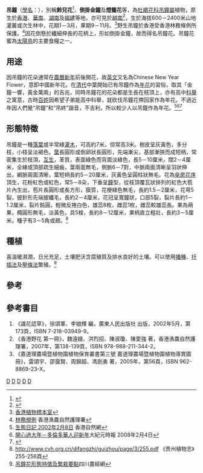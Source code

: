 {{Speciesbox 
| taxon = Enkianthus quinqueflorus 
| image = Enkianthus quinqueflorus 09032008c.JPG
| status = NE
| status_system = IUCN3.1
| authority =  Lour.
}}

''' 吊鐘'''（[[學名|學名]]：''{{lang|la|Enkianthus quinqueflorus}}''），別稱'''鈴兒花'''<ref>{{Cite web |url=http://www.hktree.com/tree/Enkianthus%20quinqueflorus.htm |title=樹木谷 |access-date=2008-05-18 |archive-date=2019-02-03 |archive-url=https://web.archive.org/web/20190203143752/http://www.hktree.com/tree/Enkianthus%20quinqueflorus.htm |dead-url=no }}</ref>、'''倒掛金鐘'''及'''燈籠花'''等，為[[杜鵑花科|杜鵑花科]][[吊鐘屬|吊鐘屬]]植物，原生於[[香港|香港]]、[[華南|華南]]、[[湖南|湖南]]及[[福建|福建]]等地，亦可見於[[越南|越南]]<ref>{{Cite web |url=http://www.plant.ac.cn/latin/Ericaceae/Enkianthus-quinqueflorus-Lour.htm |title=植物通 |accessdate=2009-05-11 |archive-date=2008-05-11 |archive-url=https://web.archive.org/web/20080511201920/http://www.plant.ac.cn/latin/Ericaceae/Enkianthus-quinqueflorus-Lour.htm |dead-url=yes }}</ref>，生於海拔600－2400米山地灌叢或次生林中，花期1－3月，果期9－11月。<ref>[http://www.hkherbarium.net/Herbarium/c_search_end.asp?id=8264 香港植物標本室]{{Dead link|date=2019年10月 |bot=InternetArchiveBot |fix-attempted=yes }}</ref>野生吊鐘於香港受香港林務條例所保護。<ref>[http://www.afcd.gov.hk/textonly/tc_chi/conservation/con_flo/con_flo_for/con_flo_for.html 林務規例] {{Wayback|url=http://www.afcd.gov.hk/textonly/tc_chi/conservation/con_flo/con_flo_for/con_flo_for.html |date=20101017131855 }}香港漁農自然護理署</ref>因花倒懸於纖細伸長的花柄上，形如倒掛金鐘，故而得名吊鐘花。吊鐘花蜜為[[太陽鳥|太陽鳥]]的主要食糧之一。

==用途==
因吊鐘的花朵通常在[[農曆新年|農曆新年]]前後開花，故[[英文|英文]]又名為Chinese New Year Flower，意即中國新年花。在[[清代|清代]]中葉開始已有吊鐘作為[[年花|年花]]的習俗，取其「金鐘一響，黃金萬兩」的吉兆，同時吊鐘花的花朵都是生長在枝頂上，亦有高中[[科舉|科舉]]之寓意，古時[[百姓|百姓]]因希望子弟能高中科舉，就砍伐吊鐘花帶回家作為年花。不過近年因人們覺“吊鐘”和“吊終”諧音，不吉利，所以較少人以吊鐘作為年花。<ref>[http://www.hknature.net/chi/ecodiary/diary_27.html 生態日記 2002年2月8日] {{Wayback|url=http://www.hknature.net/chi/ecodiary/diary_27.html |date=20100620232319 }}香港自然網</ref><ref>[http://news.epochtimes.com/b5/8/2/4/n2001646.htm 開心過大年－多倫多華人迎新年]大紀元時報 2008年2月4日</ref><ref>{{Cite web |url=http://www.millionbook.com/xd/y/yelingfeng/lhdg/218.htm |title=吊鐘—香港的新年花 |access-date=2008-05-18 |archive-date=2020-09-29 |archive-url=https://web.archive.org/web/20200929125215/http://millionbook.com/xd/y/yelingfeng/lhdg/218.htm |dead-url=no }}</ref>

==形態特徵==
吊鐘是一種[[落葉|落葉]]或半常綠[[灌木|灌木]]，可高約7米，但常高3米。樹皮呈灰黃色，多分枝，小枝呈淡褐色。[[葉|葉]]長圓形或倒卵狀長圓形，先端漸尖，基部漸狹而成短柄，常密集生於枝頂，[[互生|互生]]，革質，表面綠色而背面淡綠色，長5－10厘米，闊2－4厘米，全緣或頂部疏生細齒，葉兩面無毛，側脈6－7對，中脈兩面清晰呈羽狀伸出，網脈兩面清晰，葉短柄長約5－20厘米，灰黃色呈圓柱狀無毛。花為[[傘房花序|傘房花序]]頂生，花粉紅色或紅色，常5－8朵，下垂呈[[鐘|鐘]]型，從枝頂覆瓦狀排列的紅色大苞片內生出，苞片長圓形或長方形，膜質，花梗綠色無毛，長約1.5－2厘米，花萼5裂，披針形先端披纖毛，長約2－4厘米，花冠呈寬鐘狀，口部5裂，裂片長約1－1.2厘米，裂片鈍圓，輕微反捲白色，雄蕊8枚，雌蕊1枚，雌蕊較雄蕊長。果為蒴果，橢圓形無毛，淡黃色，具5梭，長約8－12厘米，果柄直立粗壯，長約3－5厘米。種子有3－5角或翅。<ref>http://www.cvh.org.cn/difangzhi/guizhou/page/3/255.pdf{{dead link|date=2017年12月 |bot=InternetArchiveBot |fix-attempted=yes }} 《贵州植物志》255-256頁</ref>

==種植==
喜溫暖濕潤，日光充足，土壤肥沃含腐殖質及排水良好的土壤。可以使用[[播種|播種]]、[[扦插法|扦插法]]及[[壓條法|壓條法]]繁殖。<ref>[http://tvsn.scnjw.gov.cn/003_sn_nckj/03_sn_nckj_xjs/2008030816020645.html?listpage=9 吊鐘花形態特徵及繁栽要點]{{dead link|date=2017年12月 |bot=InternetArchiveBot |fix-attempted=yes }}四川農經網</ref>

==參考==
{{reflist}}


==參考書目==
#《識花認草》，徐頌軍、李娘輝 編，廣東人民出版社 出版，2002年5月，第173頁，ISBN 7-218-03949-9。
#《香港野花 第一冊》，魏遠娥、洪烈招、陳淑瓊、陳愛強 著，香港漁農自然護理署，2007年，第138-139頁，ISBN 978-988-211-344-2。
#《嘉道理農場暨植物園植物保育叢書第三號 嘉道理農場暨植物園植物導賞圖冊》，雷頌宇、邵靄賢、周錦超、馮劍勇 著，2005年，第56頁，ISBN 962-8869-23-X。
{{Commons category|Enkianthus_quinqueflorus}}
{{Taxonbar|from=Q10917488}}

[[Category:吊钟属|D]]
[[Category:年花|D]]
[[Category:香港植物|D]]

[[Category:中国植物|D]]
[[Category:越南植物|D]]
